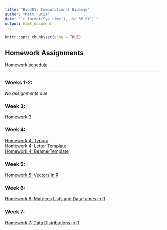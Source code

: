 ```yaml
---
title: "Bio381: Computational Biology"
author: "Matt Futia"
date: "`r format(Sys.time(), '%d %B %Y')`"
output: html_document
---
```


```r
knitr::opts_chunk$set(echo = TRUE)
```


## Homework Assignments
[Homework schedule](https://gotellilab.github.io/Bio381/)

---

### Weeks 1-2: 
*No assignments due*

### Week 3:   
[Homework 3](Homework/Homework3.html)

### Week 4:   
[Homework 4: Typora](Homework/Homework4/Homework4_Typora.html)   
[Homework 4: Letter Template](Homework/Homework4/Homework4_Letter.pdf)   
[Homework 4: BeamerTemplate](Homework/Homework4/Homework4_Beamer.pdf)

### Week 5:   
[Homework 5: Vectors in R](Homework/Homework5_Futia.html)

### Week 6:   
[Homework 6: Matrices Lists and Dataframes in R](Homework/Homework6_Futia.html)

### Week 7:   
[Homework 7: Data Distributions in R](Homework/Homework7_Futia.html)